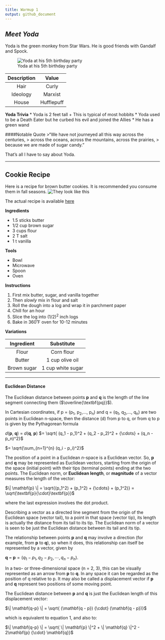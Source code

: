 ```yaml
---
title: Warmup 1
output: github_document
---
```


## *Meet Yoda*

Yoda is the green monkey from Star Wars. He is good friends with Gandalf and Spock.

![Yoda at his 5th birthday party](yoda.png)
 
 |Description | Value|
 |:-: | :-:|
|Hair | Curly|
|Ideology | Marxist|
|House | Hufflepuff|

**Yoda Trivia**
* Yoda is 2 feet tall 
  + This is typical of most hobbits
* Yoda used to be a Death Eater but he curbed his evil and joined the Allies
* He has a green wand

####Notable Quote 
>"We have not journeyed all this way across the centuries, 
> across the oceans, across the mountains, across the prairies, 
> because we are made of sugar candy."

That's all I have to say about Yoda.

*****************

## Cookie Recipe

Here is a recipe for brown butter cookies. It is recommended you consume them in fall seasons.
![They look like this](cookie.png)

The actual recipe is available [here](https://smittenkitchen.com/2008/12/brown-butter-brown-sugar-shorties/)

**Ingredients**

* 1.5 sticks butter
* 1/2 cup brown sugar
* 3 cups flour
* 2 T salt
* 1 t vanilla

**Tools**

* Bowl
* Microwave
* Spoon
* Oven

**Instructions**

1. First mix butter, sugar, and vanilla together
2. Then *slowly* mix in flour and salt
3. Roll the dough into a log and wrap it in parchment paper
4. Chill for an hour
5. Slice the log into $(1/2)^2$  inch logs
6. Bake in 360˚F oven for 10-12 minutes

**Variations**

| Ingredient | Substitute |
| :---: | :---: |
| Flour | Corn flour |
| Butter | 1 cup olive oil|
| Brown sugar | 1 cup white sugar| 

*****************

#### Euclidean Distance

The Euclidean distance between points **p** and **q** is the length of the line segment connecting them ($\overline{\textbf{pq}}$).

In Cartesian coordinates, if p = (p~1~, p~2~,..., p~n~) and q = (q~1~, q~2~,..., q~n~) are two points in Euclidean n-space, then the distance (d) from p to q, or from q to p is given by the Pythagorean formula

*d*(**p**, **q**) = *d*(**q**, **p**) $= \sqrt{ (q_1 - p_1)^2 + (q_2 - p_2)^2 + {\cdots} + (q_n - p_n)^2}$ 

$= \sqrt{\sum_{n=1}^{n} (q_i - p_i)^2}$

The position of a point in a Euclidean *n*-space is a Euclidean vector. So, **p** and **q** may be represented as Euclidean vectors, starting from the origin of the space (initial point) with their tips (terminal points) ending at the two points. The Euclidean norm, or **Euclidean length**, or **magnitude** of a vector measures the length of the vector:

$\| \mathbf{p} \| = \sqrt{(p_1^2) + (p_1^2) + {\cdots} + (p_1^2)} = \sqrt{\textbf{p}{\cdot}\textbf{p}}$

where the last expression involves the dot product.

Describing a vector as a directed line segment from the origin of the Euclidean space (vector tail), to a point in that space (vector tip), its length is actually the distance from its tail to its tip. The Euclidean norm of a vector is seen to be just the Euclidean distance between its tail and its tip.

The relationship between points **p** and **q** may involve a direction (for example, from **p** to **q**), so when it does, this relationship can itself be represented by a vector, given by

$\mathbf{q-p} = (q_1-p_1, q_2-p_2, {\cdots}, q_n-p_n)$.

In a two- or three-dimensional space (n = 2, 3), this can be visually represented as an arrow from **p** to **q**. In any space it can be regarded as the position of q relative to p. It may also be called a displacement vector if **p** and **q** represent two positions of some moving point.

The Euclidean distance between **p** and **q** is just the Euclidean length of this displacement vector:

$\| \mathbf{q-p} \| = \sqrt{ (\mathbf{q - p}) {\cdot} (\mathbf{q - p})}$

which is equivalent to equation 1, and also to:

$\| \mathbf{q-p} \| = \sqrt{ \| \mathbf{p} \|^2 + \| \mathbf{q} \|^2 - 2\mathbf{p} {\cdot} \mathbf{q}}$

